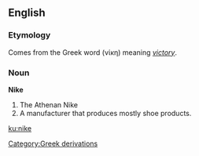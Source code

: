 ==English==
===Etymology===
Comes from the Greek word (&#957;&#943;&#954;&#951;) meaning ''[[victory]]''.

===Noun===
'''Nike'''

# The Athenan Nike
# A manufacturer that produces mostly shoe products.
[[Category:Greek derivations]]
[[ku:nike]]
